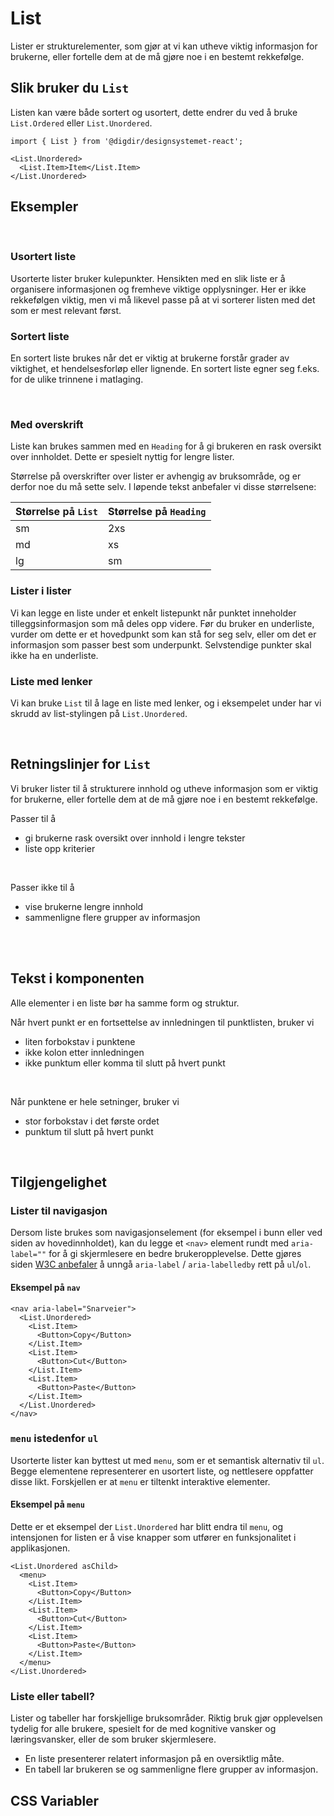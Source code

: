 
<Meta of={ListStories} />

# List

Lister er strukturelementer, som gjør at vi kan utheve viktig informasjon for brukerne, eller fortelle dem at de må gjøre noe i en bestemt rekkefølge.

<Primary />
<Controls />

## Slik bruker du `List`

Listen kan være både sortert og usortert, dette endrer du ved å bruke `List.Ordered` eller `List.Unordered`.

```tsx
import { List } from '@digdir/designsystemet-react';

<List.Unordered>
  <List.Item>Item</List.Item>
</List.Unordered>
```

## Eksempler

<br />

### Usortert liste

Usorterte lister bruker kulepunkter. Hensikten med en slik liste er å organisere informasjonen og fremheve viktige opplysninger. Her er ikke rekkefølgen viktig, men vi må likevel passe på at vi sorterer listen med det som er mest relevant først.

<Canvas of={ListStories.Usortert} />

### Sortert liste

En sortert liste brukes når det er viktig at brukerne forstår grader av viktighet, et hendelsesforløp eller lignende. En sortert liste egner seg f.eks. for de ulike trinnene i matlaging.

<Canvas of={ListStories.Sortert} />

<br />

### Med overskrift

Liste kan brukes sammen med en `Heading` for å gi brukeren en rask oversikt over innholdet. Dette er spesielt nyttig for lengre lister.

Størrelse på overskrifter over lister er avhengig av bruksområde, og er derfor noe du må sette selv.
I løpende tekst anbefaler vi disse størrelsene:

| Størrelse på `List` | Størrelse på `Heading` |
| :----------------- | :---------------------- |
| sm                 | 2xs                     |
| md                 | xs                      |
| lg                 | sm                      |

<Canvas of={ListStories.ListeMedOverskrift} />

### Lister i lister

Vi kan legge en liste under et enkelt listepunkt når punktet inneholder tilleggsinformasjon som må deles opp videre. Før du bruker en underliste, vurder om dette er et hovedpunkt som kan stå for seg selv, eller om det er informasjon som passer best som underpunkt. Selvstendige punkter skal ikke ha en underliste.

<Canvas of={ListStories.Innrykk} />

### Liste med lenker

Vi kan bruke `List` til å lage en liste med lenker, og i eksempelet under har vi skrudd av list-stylingen på `List.Unordered`.

<Canvas of={ListStories.ListeMedLenker} />

<br />

## Retningslinjer for `List`

Vi bruker lister til å strukturere innhold og utheve informasjon som er viktig for brukerne, eller fortelle dem at de må gjøre noe i en bestemt rekkefølge.

Passer til å

- gi brukerne rask oversikt over innhold i lengre tekster
- liste opp kriterier

<br />

Passer ikke til å

- vise brukerne lengre innhold
- sammenligne flere grupper av informasjon

<br />
<br />


## Tekst i komponenten

Alle elementer i en liste bør ha samme form og struktur.

Når hvert punkt er en fortsettelse av innledningen til punktlisten, bruker vi

- liten forbokstav i punktene
- ikke kolon etter innledningen
- ikke punktum eller komma til slutt på hvert punkt

<br />

Når punktene er hele setninger, bruker vi

- stor forbokstav i det første ordet
- punktum til slutt på hvert punkt

<br />

## Tilgjengelighet

### Lister til navigasjon

Dersom liste brukes som navigasjonselement (for eksempel i bunn eller ved siden av hovedinnholdet), 
kan du legge et `<nav>` element rundt med `aria-label=""` for å gi skjermlesere en bedre brukeropplevelse.
Dette gjøres siden [W3C anbefaler](https://www.w3.org/TR/using-aria/#label-support) å unngå `aria-label` / `aria-labelledby` rett på `ul`/`ol`.

#### Eksempel på `nav`

```tsx
<nav aria-label="Snarveier">
  <List.Unordered>
    <List.Item>
      <Button>Copy</Button>
    </List.Item>
    <List.Item>
      <Button>Cut</Button>
    </List.Item>
    <List.Item>
      <Button>Paste</Button>
    </List.Item>
  </List.Unordered>
</nav>
```

### `menu` istedenfor `ul`

Usorterte lister kan byttest ut med `menu`, som er et semantisk alternativ til `ul`.
Begge elementene representerer en usortert liste, og nettlesere oppfatter disse likt.
Forskjellen er at `menu` er tiltenkt interaktive elementer.

#### Eksempel på `menu`

Dette er et eksempel der `List.Unordered` har blitt endra til `menu`, og intensjonen
for listen er å vise knapper som utfører en funksjonalitet i applikasjonen.

```tsx
<List.Unordered asChild>
  <menu>
    <List.Item>
      <Button>Copy</Button>
    </List.Item>
    <List.Item>
      <Button>Cut</Button>
    </List.Item>
    <List.Item>
      <Button>Paste</Button>
    </List.Item>
  </menu>
</List.Unordered>
```

### Liste eller tabell?

Lister og tabeller har forskjellige bruksområder. Riktig bruk gjør opplevelsen tydelig for alle brukere, spesielt for de med kognitive vansker og læringsvansker, eller de som bruker skjermlesere.

- En liste presenterer relatert informasjon på en oversiktlig måte.
- En tabell lar brukeren se og sammenligne flere grupper av informasjon.

## CSS Variabler

<CssVariables css={css} />
